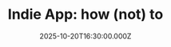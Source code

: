 ---
date: '2025-10-20T16:30:00.000Z'
duration: 120
place: Via Adua, 46/48/50, 04100 Latina LT
maps: https://maps.app.goo.gl/pkxKmmu92vNtBKLr9
signup: https://www.eventbrite.it/e/biglietti-indie-app-how-not-to-1685634501169
thumbnail: /assets/events/20251020.png
title: 'Indie App: how (not) to'
description: "🗓 <a href=\"https://www.linkedin.com/in/marcopisano83/\"><b>Marco Pisano</b></a> junior con 20 anni di esperienza, filosofo del software, alla costante ricerca del suo posto nel mondo lavorativo, vagando tra PA, startup, libera professione (e ispirazione) e gambling. Pioniere del full-remote e dello smart working, coniugando il problem-solving con il software-engineering, ha fatto del refactoring una vera e propria arte. A suon di errori. Un'occasione per ascoltare il racconto di chi non ha avuto (quasi) mai paura di sporcarsi le mani con codice vecchio, né di metterci la faccia proponendo il nuovo.<br/><br/>🎙 Un racconto sincero dello sviluppo indie di un'app Android: perché iniziare, cosa imparare, gli errori più dolorosi e i problemi imprevisti. Tra tecnologie ignote, limiti personali e scelte discutibili, fino a farla funzionare davvero. Un appuntamento dedicato agli sviluppatori, dai più giovani ai più navigati, per scoprire le worst practices, le insidie e gli errori che insorgono durante lo sviluppo di un indie-project, con un occhio particolare verso il mondo mobile. Sarà una chiacchierata dissacrante e disillusa, ma anche divertente, pensata per donare alla comunità l'esperienza maturata dal singolo."
speakers:
  [
    '{
      "name": "Marco Pisano",
      "role": "Software Engineer at Consoft",
      "thumbnail": "/assets/speakers/mpisano.png",
      "linkedinUrl": "https://www.linkedin.com/in/marcopisano83/"
    }'
  ]
tags: []
---